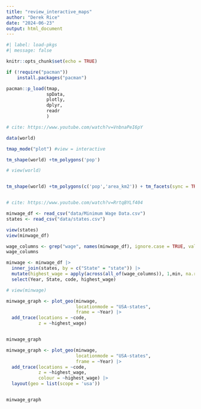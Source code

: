 ```yaml
---
title: "review_interactive_maps"
author: "Derek Rice"
date: "2024-06-23"
output: html_document
---
```


```r
#| label: load-pkgs
#| message: false

knitr::opts_chunk$set(echo = TRUE)

if (!require("pacman"))
    install.packages("pacman")

pacman::p_load(tmap,
               spData,
               plotly,
               dplyr,
               readr
               )

# cite: https://www.youtube.com/watch?v=VnbnaPeI6pY

data(world)

tmap_mode("plot") #view = interactive

tm_shape(world) +tm_polygons('pop')

# view(world)


tm_shape(world) +tm_polygons(c('pop','area_km2')) + tm_facets(sync = TRUE, ncol = 2)



```

```r
# cite: https://www.youtube.com/watch?v=RrtqBYLf404

minwage_df <- read_csv("data/Minimum Wage Data.csv") 
states <- read_csv("data/states.csv")

view(states)
view(minwage_df)

wage_columns <- grep("wage", names(minwage_df), ignore.case = TRUE, value = TRUE)
wage_columns

minwage <- minwage_df |>
  inner_join(states, by = c("State" = "state")) |>
  mutate(highest_wage = apply(across(all_of(wage_columns)), 1,min, na.rm = TRUE)) |>
  select(Year, State, code, highest_wage)

# view(minwage)

```

```r

minwage_graph <- plot_geo(minwage,
                          locationmode = "USA-states",
                          frame = ~Year) |>
  add_trace(locations = ~code,
            z = ~highest_wage)


minwage_graph

```


```r

minwage_graph <- plot_geo(minwage,
                          locationmode = "USA-states",
                          frame = ~Year) |>
  add_trace(locations = ~code,
            z = ~highest_wage,
            colour = ~highest_wage) |>
  layout(geo = list(scope = 'usa'))


minwage_graph

```
